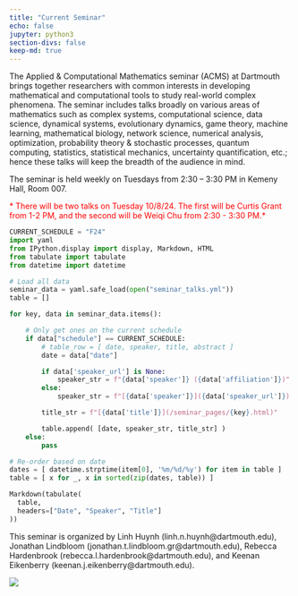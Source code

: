 ```yaml
---
title: "Current Seminar"
echo: false
jupyter: python3
section-divs: false
keep-md: true
---
```


The Applied & Computational Mathematics seminar (ACMS) at Dartmouth brings together researchers with common interests in developing mathematical and computational tools to study real-world complex phenomena. The seminar includes talks broadly on various areas of mathematics such as complex systems, computational science, data science, dynamical systems, evolutionary dynamics, game theory, machine learning, mathematical biology, network science, numerical analysis, optimization, probability theory & stochastic processes, quantum computing, statistics, statistical mechanics, uncertainty quantification, etc.; hence these talks will keep the breadth of the audience in mind.


The seminar is held weekly on Tuesdays from 2:30 -- 3:30 PM in Kemeny Hall, Room 007.


<!-- 
The regular seminar is paused and will resume in Fall 2024. 


<span style="color:red">*During the summer, we will have the following special session on applications of Koopman operators to climate dynamics. The session is on 6/28/24 from 1:00 -- 2:30 PM in Kemeny Hall, Room 307.</span> 

<span style="color:red">We also have an additional talk on 8/6/24 from 2:30 -- 3:30 PM in Kemeny Hall 307. See details below.</span>  -->
<!-- 
<span style="color:red">*During the summer, we will have the following special session on applications of Koopman operators to climate dynamics. The session is on 6/28/24 from 1:00 -- 2:30 PM in Kemeny Hall, Room 307. *</span>  -->

<span style="color:red">* There will be two talks on Tuesday 10/8/24. The first will be Curtis Grant from 1-2 PM, and the second will be Weiqi Chu from 2:30 - 3:30 PM.*</span>



<!-- This cell looks through the seminar_talks YAML file and generates the current seminar schedule. -->
```python
CURRENT_SCHEDULE = "F24"
import yaml
from IPython.display import display, Markdown, HTML
from tabulate import tabulate
from datetime import datetime

# Load all data
seminar_data = yaml.safe_load(open("seminar_talks.yml"))
table = []

for key, data in seminar_data.items():

    # Only get ones on the current schedule
    if data["schedule"] == CURRENT_SCHEDULE:
        # table_row = [ date, speaker, title, abstract ]
        date = data["date"]

        if data['speaker_url'] is None:
            speaker_str = f"{data['speaker']} ({data['affiliation']})"
        else:
            speaker_str = f"[{data['speaker']}]({data['speaker_url']}) ({data['affiliation']})"

        title_str = f"[{data['title']}](/seminar_pages/{key}.html)"

        table.append( [date, speaker_str, title_str] )
    else:
        pass

# Re-order based on date
dates = [ datetime.strptime(item[0], '%m/%d/%y') for item in table ]
table = [ x for _, x in sorted(zip(dates, table)) ]

Markdown(tabulate(
  table, 
  headers=["Date", "Speaker", "Title"]
))

```

This seminar is organized by Linh Huynh (linh.n.huynh@dartmouth.edu), Jonathan Lindbloom (jonathan.t.lindbloom.gr@dartmouth.edu), Rebecca Hardenbrook (rebecca.l.hardenbrook@dartmouth.edu), and Keenan Eikenberry (keenan.j.eikenberry@dartmouth.edu).

![](acms_banner.JPG)